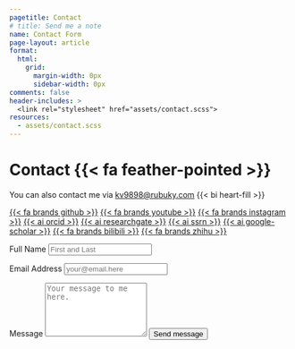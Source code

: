 ```yaml
---
pagetitle: Contact
# title: Send me a note
name: Contact Form
page-layout: article
format: 
  html: 
    grid:
      margin-width: 0px
      sidebar-width: 0px
comments: false
header-includes: >
  <link rel="stylesheet" href="assets/contact.scss">
resources:
  - assets/contact.scss
---
```


::: {.grid}

::: {.g-col-5 #note}

# Contact {{< fa feather-pointed >}}

You can also contact me via [kv9898@rubuky.com](mailto:kv9898@rubuky.com) {{< bi heart-fill >}}

<a class="link-dark me-1" href="https://github.com/kv9898" title="github" target="_blank" rel="noopener">{{< fa brands github >}}</a> <a class="link-dark me-1" href="https://www.youtube.com/@dianyiyang5977" title="youtube" target="_blank" rel="noopener">{{< fa brands youtube >}}</a>
      <a class="link-dark me-1" href="https://www.instagram.com/yangdianyi" title="instagram" target="_blank" rel="noopener">{{< fa brands instagram >}}</a>
      <a class="link-dark me-1" href="https://orcid.org/0009-0004-4652-3429" title="orcid" target="_blank" rel="noopener">{{< ai orcid >}}</a> 
      <a class="link-dark me-1" href="https://www.researchgate.net/profile/Dianyi-Yang" title="ResearchGate" target="_blank" rel="noopener">{{< ai researchgate >}}</a>
      <a class="link-dark me-1" href="https://papers.ssrn.com/sol3/cf_dev/AbsByAuth.cfm?per_id=5789803" title="SSRN" target="_blank" rel="noopener">{{< ai ssrn >}}</a>
      <a class="link-dark me-1" href="https://scholar.google.com/citations?hl=en&user=lBLufI8AAAAJ" title="Google Scholar" target="_blank"rel="noopener">{{< ai google-scholar >}}</a>
      <a class="link-dark me-1" href="https://space.bilibili.com/34634614" title="Bilibili" target="_blank" rel="noopener">{{< fa brands bilibili >}}</a>
      <a class="link-dark me-1" href="https://www.zhihu.com/people/yang-dian-yi-9" title="Zhihu" target="_blank" rel="noopener">{{< fa brands zhihu >}}</a>

:::
<!-- source: https://github.com/mccarthy-m-g/tidytales/blob/main/about/index.qmd#L24-L46 -->

::: {.g-col-1}
:::

::: {.g-col-6 #form}

<form action="https://formspree.io/f/mldrzggn" method="POST" accept-charset="utf-8">


<label for="full-name">Full Name</label>
<input type="text" name="name" id="full-name" class="form-control" placeholder="First and Last" required>

<label for="email-address">Email Address</label>
<input type="email" name="email" id="email-address" class="form-control" placeholder="your@email.here" required>

<label for="message">Message</label>
  <textarea rows="6" name="message" id="message" class="form-control" placeholder="Your message to me here." required></textarea>

<button type="submit" class="btn btn-primary mt-4">Send message</button>
</form>
:::

:::
<!-- end grid -->